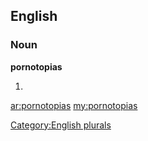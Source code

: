 ==English==

===Noun===
'''pornotopias'''

# {{plural of|[[pornotopia]]}}

[[Category:English plurals]]

[[ar:pornotopias]]
[[my:pornotopias]]